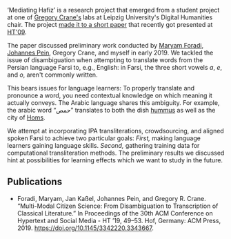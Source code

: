 
‘Mediating Hafiz’ is a research project that emerged from a student project at one of [Gregory Crane's](http://www.perseus.tufts.edu/hopper/about/who/gregoryCrane) labs at Leipzig University's Digital Humanities chair. The project [made it to a short paper](https://dl.acm.org/citation.cfm?id=3343667) that recently got presented at [HT'09](https://human.iisys.de/ht2019/).

The paper discussed preliminary work conducted by [Maryam Foradi](http://www.dh.uni-leipzig.de/wo/team/), [Johannes Pein](https://twitter.com/codeislego), Gregory Crane, and myself in early 2019. We tackled the issue of disambiguation when attempting to translate words from the Persian language Farsi to, e.g., English: in Farsi, the three short vowels _a_, _e_, and _o_, aren't commonly written.

This bears issues for language learners: To properly translate and pronounce a word, you need contextual knowledge on which meaning it actually conveys. The Arabic language shares this ambiguity. For example, the arabic word “<span class="farsi">حمص</span>” translates to both the dish [hummus](https://thetakeout.com/ive-been-pronouncing-hummus-wrong-and-none-of-you-told-1826484597) as well as the city of [Homs](https://en.wikipedia.org/wiki/Homs).

We attempt at incorporating IPA transliterations, crowdsourcing, and aligned spoken Farsi to achieve two particular goals: _First,_ making language learners gaining language skills. _Second,_ gathering training data for computational transliteration methods. The preliminary results we discussed hint at possibilities for learning effects which we want to study in the future.

## Publications

- Foradi, Maryam, Jan Kaßel, Johannes Pein, and Gregory R. Crane. “Multi-Modal Citizen Science: From Disambiguation to Transcription of Classical Literature.” In Proceedings of the 30th ACM Conference on Hypertext and Social Media - HT ’19, 49–53. Hof, Germany: ACM Press, 2019. https://doi.org/10.1145/3342220.3343667.

<Blog />

